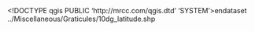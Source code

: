 <!DOCTYPE qgis PUBLIC 'http://mrcc.com/qgis.dtd' 'SYSTEM'><qgis version="3.16.1-Hannover"><language>en</language><type>dataset</type>
<parentidentifier></parentidentifier>
<identifier>../Miscellaneous/Graticules/10dg_latitude.shp</identifier>
<title>10-dg latitude</title>
<abstract>
</abstract></qgis>